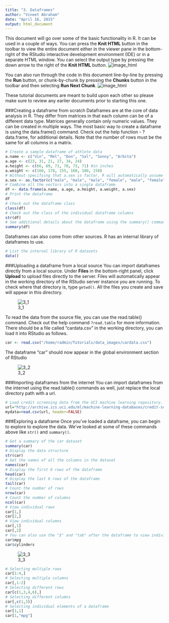 ```yaml
---
title: "3. Dataframes"
author: "Vineet Abraham"
date: "April 16, 2015"
output: html_document
---
```


This document will go over some of the basic functionality in R. It can be used in a couple of ways. You can press the **Knit HTML** button in the toolbar to view the entire document either in the viewer pane in the bottom-right of the RStudio interactive development environment (IDE) or in a separate HTML window. You can select the output type by pressing the down arrow to the right of the **Knit HTML** button. 
![image_html](data_images/image_html.png)

You can also run through the code in this document line-by-line by pressing the **Run** button, or chunk-by-chunk by pressing the **Chunks** button in the toolbar and then selecting **Run Next Chunk**.
![image_html](data_images/image_run_chunk.png)

These tutorial documents are meant to build upon each other so please make sure to review any earlier documents prior to starting this one.

###Creating a dataframe from scratch
Dataframes are at the core of data analysis in R. They differ from matrices in that each column can be of a different data type. Matrices generally contain only numeric values. They can be created in multiple ways. The most basic way to create a dataframe is using the data.frame() command. Check out the help function - ?data.frame, for additional details. Note that the number of rows must be the same for all columns in a matrix.
```r
# Create a sample dataframe of athlete data
a.name <- c("Vin", "Mel", "Don", "Sal", "Sonny", "Arbita")
a.age <- c(23, 31, 21, 27, 34, 24)
a.height <- c(66, 69, 71, 70, 73, 71) #in inches
a.weight <- c(160, 178, 155, 160, 180, 158)
# Without specifying that a.sex is factor, R will automatically assume individual string characters.
a.sex <- as.factor(c("male", "male", "male", "female", "male", "female"))
# Combine all the vectors into a single dataframe
df <- data.frame(a.name, a.age, a.height, a.weight, a.sex)
# Print the dataframe
df
# Check out the dataframe class
class(df)
# Check out the class of the individual dataframe columns
str(df)
# See additional details about the dataframe using the summary() command
summary(df)
```
Dataframes can also come from other sources. R has an internal library of dataframes to use.
```r
# List the internal library of R datasets
data()
```

###Uploading a dataframe from a local source
You can import dataframes directly from a local source. Under **Files** in the bottom-right panel, click **Upload** to upload files directly to the server. Files will automatically appear in the working directory of the RStudio server instance you are running. To check where that directory is, type `getwd()`. All the files you create and save will appear in this directory.

![3_1](data_images/3_1.png)

To read the data from the source file, you can use the read.table() command. Check out the help command `?read.table` for more information. There should be a file called "cardata.csv" in the working directory, you can load it into RStudio as follows.
```r
car <- read.csv("/home/radmin/Tutorials/data_images/cardata.csv")
```
The dataframe "car" should now appear in the global environment section of RStudio

![3_2](data_images/3_2.png)

###Importing dataframes from the internet
You can import dataframes from the internet using the read.table() commands as well, just replace the local directory path with a url.
```r
# Load credit screening data from the UCI machine learning repository.
url="http://archive.ics.uci.edu/ml/machine-learning-databases/credit-screening/crx.data"
mydata=read.csv(url, header=FALSE)
```

###Exploring a dataframe
Once you've loaded a dataframe, you can begin to explore to explore the data. We've looked at some of these commands above like `str()` and `summary()`.
```r
# Get a summary of the car dataset
summary(car)
# Display the data structure
str(car)
# Get the names of all the columns in the dataset
names(car)
# Display the first 6 rows of the dataframe
head(car)
# Display the last 6 rows of the dataframe
tail(car)
# Count the number of rows
nrow(car)
# Count the number of columns
ncol(car)
# View individual rows
car[1,]
car[2,]
# View individual columns
car[,1]
car[,2]
# You can also use the "$" and "tab" after the dataframe to view individual columns
car$mpg
car$cylinders
```
![3_3](data_images/3_3.png)
```r
# Selecting multiple rows
car[1:4,]
# Selecting multiple columns
car[,1:2]
# Selecting different rows
car[c(1,3,4,6),]
# Selecting different columns
car[,c(1,3)]
# Selecting individual elements of a dataframe
car[1,1]
car[1,"mpg"]
```